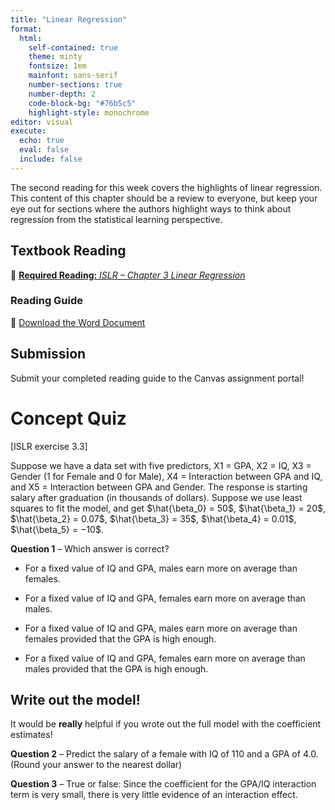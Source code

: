 ```yaml
---
title: "Linear Regression"
format: 
  html: 
    self-contained: true
    theme: minty
    fontsize: 1em
    mainfont: sans-serif
    number-sections: true
    number-depth: 2
    code-block-bg: "#76b5c5"
    highlight-style: monochrome
editor: visual
execute: 
  echo: true
  eval: false
  include: false
---
```


The second reading for this week covers the highlights of linear regression. This content of this chapter should be a review to everyone, but keep your eye out for sections where the authors highlight ways to think about regression from the statistical learning perspective.

## Textbook Reading

📖 [**Required Reading:** *ISLR -- Chapter 3 Linear Regression*](https://hastie.su.domains/ISLR2/ISLRv2_corrected_June_2023.pdf)

### Reading Guide

📝 [Download the Word Document](reading-guide/week-1.docx)

::: callout-note
# Submission

Submit your completed reading guide to the Canvas assignment portal!
:::

# Concept Quiz

\[ISLR exercise 3.3\]

Suppose we have a data set with five predictors, X1 = GPA, X2 = IQ, X3 = Gender (1 for Female and 0 for Male), X4 = Interaction between GPA and IQ, and X5 = Interaction between GPA and Gender. The response is starting salary after graduation (in thousands of dollars). Suppose we use least squares to fit the model, and get $\hat{\beta_0} = 50$, $\hat{\beta_1} = 20$, $\hat{\beta_2} = 0.07$, $\hat{\beta_3} = 35$, $\hat{\beta_4} = 0.01$, $\hat{\beta_5} = −10$.

**Question 1** -- Which answer is correct?

-   For a fixed value of IQ and GPA, males earn more on average than females.

-   For a fixed value of IQ and GPA, females earn more on average than males.

-   For a fixed value of IQ and GPA, males earn more on average than females provided that the GPA is high enough.

-   For a fixed value of IQ and GPA, females earn more on average than males provided that the GPA is high enough.

::: callout-tip
# Write out the model!

It would be **really** helpful if you wrote out the full model with the coefficient estimates!
:::

**Question 2** -- Predict the salary of a female with IQ of 110 and a GPA of 4.0. (Round your answer to the nearest dollar)

**Question 3** -- True or false: Since the coefficient for the GPA/IQ interaction term is very small, there is very little evidence of an interaction effect.
